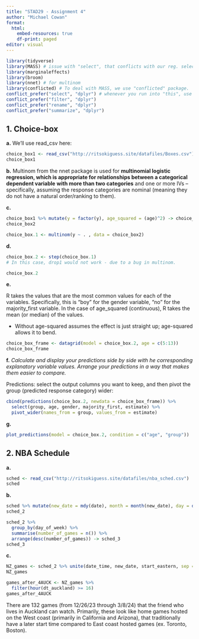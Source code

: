 ---
title: "STAD29 - Assignment 4"
author: "Michael Cowan"
format: 
  html:
    embed-resources: true
    df-print: paged
editor: visual
---

```{r}
library(tidyverse)
library(MASS) # issue with "select", that conflicts with our reg. select.
library(marginaleffects)
library(broom)
library(nnet) # for multinom
library(conflicted) # To deal with MASS, we use "conflicted" package.
conflict_prefer("select", "dplyr") # whenever you run into "this", use the one from tidyverse ("dplyr").
conflict_prefer("filter", "dplyr")
conflict_prefer("rename", "dplyr")
conflict_prefer("summarize", "dplyr")
```

## 1. Choice-box

**a.** We'll use read_csv here:

```{r}
choice_box1 <- read_csv("http://ritsokiguess.site/datafiles/Boxes.csv")
choice_box1
```

**b.** Multinom from the nnet package is used for **multinomial logistic regression, which is appropriate for relationships between a categorical dependent variable** **with more than two categories** and one or more IVs -- specifically, assuming the response categories are nominal (meaning they do not have a natural order/ranking to them).

**c.**

```{r}
choice_box1 %>% mutate(y = factor(y), age_squared = (age)^2) -> choice_box2
choice_box2
```

```{r}
choice_box.1 <- multinom(y ~ . , data = choice_box2)
```

**d.**

```{r}
choice_box.2 <- step(choice_box.1)
# In this case, drop1 would not work - due to a bug in multinom.
```

```{r}
choice_box.2
```

**e.**

R takes the values that are the most common values for each of the variables. Specifically, this is "boy" for the gender variable, "no" for the majority_first variable. In the case of age_squared (continuous), R takes the mean (or median) of the values.

-   Without age-squared assumes the effect is just straight up; age-squared allows it to bend.

```{r}
choice_box_frame <- datagrid(model = choice_box.2, age = c(5:13))
choice_box_frame
```

**f.** *Calculate and display your predictions side by side with he corresponding explanatory variable values. Arrange your predictions in a way that makes them easier to compare.*

Predictions: select the output columns you want to keep, and then pivot the group (predicted response category) wider:

```{r}
cbind(predictions(choice_box.2, newdata = choice_box_frame)) %>%
  select(group, age, gender, majority_first, estimate) %>%
  pivot_wider(names_from = group, values_from = estimate)
```

**g.**

```{r}
plot_predictions(model = choice_box.2, condition = c("age", "group"))
```

## 2. NBA Schedule

**a.**

```{r}
sched <- read_csv("http://ritsokiguess.site/datafiles/nba_sched.csv")
sched
```

**b.**

```{r}
sched %>% mutate(new_date = mdy(date), month = month(new_date), day = day(new_date), year = year(new_date), day_of_week = wday(new_date, label = TRUE)) -> sched_2
sched_2
```

```{r}
sched_2 %>%
  group_by(day_of_week) %>%
  summarise(number_of_games = n()) %>%
  arrange(desc(number_of_games)) -> sched_3
sched_3
```

**c.**

```{r}
NZ_games <- sched_2 %>% unite(date_time, new_date, start_eastern, sep = " ") %>% mutate(dt_EST = ymd_hm(date_time, tz = "America/Toronto")) %>% mutate(dt_auckland = with_tz(dt_EST, tz = "Pacific/Auckland"))
NZ_games
```

```{r}
games_after_4AUCK <- NZ_games %>%
  filter(hour(dt_auckland) >= 16)
games_after_4AUCK
```

There are 132 games (from 12/26/23 through 3/8/24) that the friend who lives in Auckland can watch. Primarily, these look like home games hosted on the West coast (primarily in California and Arizona), that traditionally have a later start time compared to East coast hosted games (ex. Toronto, Boston).
